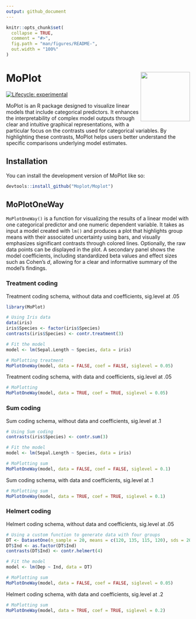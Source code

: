 ```yaml
---
output: github_document
---
```


<!-- README.md is generated from README.Rmd. Please edit that file -->

```r
knitr::opts_chunk$set(
  collapse = TRUE,
  comment = "#>",
  fig.path = "man/figures/README-",
  out.width = "100%"
)
```

# MoPlot <img src="man/figures/logo.png" align="right" height="135" alt="" />

<!-- badges: start -->

[![Lifecycle: experimental](https://img.shields.io/badge/lifecycle-experimental-orange.svg)](https://lifecycle.r-lib.org/articles/stages.html#experimental)
<!-- badges: end -->

MoPlot is an R package designed to visualize linear models that include categorical predictors. It enhances the interpretability of complex model outputs through clear and intuitive graphical representations, with a particular focus on the contrasts used for categorical variables. By highlighting these contrasts, MoPlot helps users better understand the specific comparisons underlying model estimates.

## Installation

You can install the development version of MoPlot like so:

``` r
devtools::install_github("Moplot/Moplot")
```

## MoPlotOneWay

`MoPlotOneWay()` is a function for visualizing the results of a linear model with one categorical predictor and one numeric dependent variable. It takes as input a model created with `lm()` and produces a plot that highlights group means with their associated uncertainty using bars, and visually emphasizes significant contrasts through colored lines. Optionally, the raw data points can be displayed in the plot. A secondary panel shows the model coefficients, including standardized beta values and effect sizes such as Cohen’s *d*, allowing for a clear and informative summary of the model's findings.

### Treatment coding

Treatment coding schema, without data and coefficients, sig.level at .05
```r
library(MoPlot)

# Using Iris data
data(iris)
iris$Species <- factor(iris$Species)
contrasts(iris$Species) <- contr.treatment(3)

# Fit the model
model <- lm(Sepal.Length ~ Species, data = iris)

# MoPlotting treatment
MoPlotOneWay(model, data = FALSE, coef = FALSE, siglevel = 0.05)
```

Treatment coding schema, with data and coefficients, sig.level at .05
```r
# MoPlotting
MoPlotOneWay(model, data = TRUE, coef = TRUE, siglevel = 0.05)
```

### Sum coding

Sum coding schema, without data and coefficients, sig.level at .1
```r
# Using Sum coding
contrasts(iris$Species) <- contr.sum(3)

# Fit the model
model <- lm(Sepal.Length ~ Species, data = iris)

# MoPlotting sum
MoPlotOneWay(model, data = FALSE, coef = FALSE, siglevel = 0.1)
```

Sum coding schema, with data and coefficients, sig.level at .1
```r
# MoPlotting sum
MoPlotOneWay(model, data = TRUE, coef = TRUE, siglevel = 0.1)
```

### Helmert coding

Helmert coding schema, without data and coefficients, sig.level at .05
```r
# Using a custom function to generate data with four groups
DT <- DatasetOne(n_sample = 20, means = c(120, 135, 115, 120), sds = 20)
DT$Ind <- as.factor(DT$Ind)
contrasts(DT$Ind) <- contr.helmert(4)

# Fit the model
model <- lm(Dep ~ Ind, data = DT)

# MoPlotting sum
MoPlotOneWay(model, data = FALSE, coef = FALSE, siglevel = 0.05)
```

Helmert coding schema, with data and coefficients, sig.level at .2
```r
# MoPlotting sum
MoPlotOneWay(model, data = TRUE, coef = TRUE, siglevel = 0.2)
```

